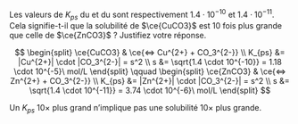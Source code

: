 ::: {.Exercise data-latex=""}

Les valeurs de $K_{ps}$ du \ce{CuCO3} et du \ce{ZnCO3} sont respectivement $1.4 \cdot 10^{-10}$ et $1.4 \cdot 10^{-11}$. Cela signifie-t-il que la solubilité de $\ce{CuCO3}$ est 10 fois plus grande que celle de $\ce{ZnCO3}$ ? Justifiez votre réponse.

\vspace{\stretch{1}}

:::

::: {.Answer data-latex=""}

$$
  \begin{split}
  \ce{CuCO3} & \ce{<=> Cu^{2+} + CO_3^{2-}} \\
  K_{ps} &= |Cu^{2+}| \cdot |CO_3^{2-}| = s^2 \\
  s &= \sqrt{1.4 \cdot 10^{-10}} = 1.18 \cdot 10^{-5}\ mol/L
  \end{split}
  \qquad
  \begin{split}
  \ce{ZnCO3} & \ce{<=> Zn^{2+} + CO_3^{2-}} \\
  K_{ps} &= |Zn^{2+}| \cdot |CO_3^{2-}| = s^2 \\
  s &= \sqrt{1.4 \cdot 10^{-11}} = 3.74 \cdot 10^{-6}\ mol/L
  \end{split}
$$

Un $K_{ps}$ 10$\times$ plus grand n'implique pas une solubilité 10$\times$ plus grande.

:::